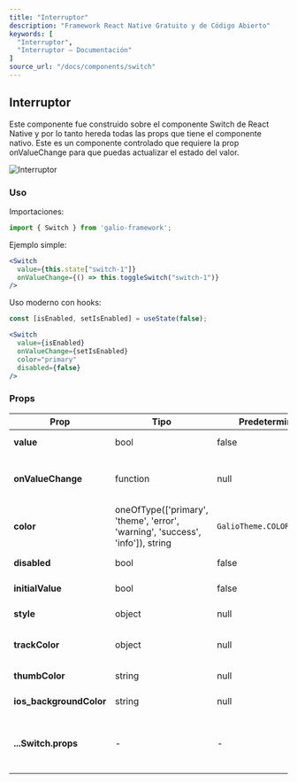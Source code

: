 ```yaml
---
title: "Interruptor"
description: "Framework React Native Gratuito y de Código Abierto"
keywords: [
  "Interruptor",
  "Interruptor – Documentación"
]
source_url: "/docs/components/switch"
---
```


## Interruptor

Este componente fue construido sobre el componente Switch de React Native y por lo tanto hereda todas las props que tiene el componente nativo. Este es un componente controlado que requiere la prop onValueChange para que puedas actualizar el estado del valor.

![Interruptor](/img/docs/switch/switch.png)

### Uso

Importaciones:

```jsx
import { Switch } from 'galio-framework';
```

Ejemplo simple:

```jsx
<Switch
  value={this.state["switch-1"]}
  onValueChange={() => this.toggleSwitch("switch-1")}
/>
```

Uso moderno con hooks:

```jsx
const [isEnabled, setIsEnabled] = useState(false);

<Switch
  value={isEnabled}
  onValueChange={setIsEnabled}
  color="primary"
  disabled={false}
/>
```

### Props

| Prop                | Tipo                                                                              | Predeterminado                                                                         | Descripción                                                                                       |
| ------------------- | --------------------------------------------------------------------------------- | --------------------------------------------------------------------------------------- | ------------------------------------------------------------------------------------------------- |
| **value**           | bool                                                                              | false                                                                                  | El valor del interruptor                                                                          |
| **onValueChange**   | function                                                                          | null                                                                                   | Callback cuando cambia el valor del interruptor                                                   |
| **color**           | oneOfType(['primary', 'theme', 'error', 'warning', 'success', 'info']), string    | `GalioTheme.COLORS.PRIMARY`                                                               | Color del interruptor                                                                             |
| **disabled**        | bool                                                                              | false                                                                                  | Deshabilita el interruptor                                                                        |
| **initialValue**    | bool                                                                              | false                                                                                  | Valor inicial del interruptor                                                                     |
| **style**           | object                                                                            | null                                                                                   | Estilos personalizados                                                                            |
| **trackColor**      | object                                                                            | null                                                                                   | Colores de la pista para estados on/off                                                          |
| **thumbColor**      | string                                                                            | null                                                                                   | Color del pulgar                                                                                  |
| **ios_backgroundColor** | string                                                                        | null                                                                                   | Color de fondo para iOS                                                                           |
| **...Switch.props** | -                                                                                 | -                                                                                       | Todas las props de React Native Switch son compatibles                                           |
